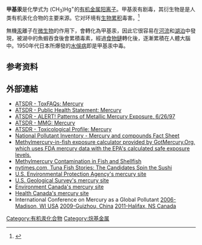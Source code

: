 {{Expand language|en|time=2021-12-28T13:42:20+00:00}}
{{Chembox
| Verifiedfields = changed
| verifiedrevid  = 480476367
| Name           = 
| ImageFile      = 
| ImageFileL1    = Methylmercury.png
| ImageFileR1    = Methylmercury-cation-3D-vdW.png
| IUPACName      = 
| OtherNames     = 
| SystematicName = 
| Section1       = {{Chembox Identifiers
| CASNo =22967-92-6
| CASNo_Ref = {{cascite|changed|??}}
| ChemSpiderID_Ref = {{chemspidercite|correct|chemspider}}
| ChemSpiderID = 6599
| ChEBI_Ref = {{ebicite|correct|EBI}}
| ChEBI = 30785
| Gmelin = 
| Beilstein = 
| StdInChI_Ref = {{stdinchicite|correct|chemspider}}
| StdInChI = 
| StdInChIKey_Ref = {{stdinchicite|correct|chemspider}}
| StdInChIKey = MJOUBOKSWBMNGQ-UHFFFAOYSA-N
| PubChem = 6860
| PubChem_Comment =离子
| PubChem2 = 409301
| PubChem2_Comment =氯化物
| SMILES = C[Hg]}}
| Section2       = {{Chembox Properties
| Formula = CH<sub>3</sub>Hg<sup>+</sup>
| MolarMass = 215.63
| Appearance =
| Density =
| MeltingPt =
| BoilingPt =
| Solubility = }}
| Section3       = {{Chembox Hazards
| MainHazards =
| FlashPt =
| AutoignitionPt = }}
| Section4       = 
| Section5       = 
| Section6       = 
}}

'''甲基汞'''是化學式为 (CH<sub>3</sub>)Hg<sup>+</sup>的[[有机金属化学|有机金属]][[阳离子|阳离子]]。甲基汞有剧毒，其衍生物是是人类有机汞化合物的主要来源。它对环境有[[生物累积|生物累积]]毒害。<ref>{{cite book|last1=Halliday|first1=Tim|last2=Davey|first2=Basiro|title=Water and health in an overcrowded world|url=https://archive.org/details/waterhealthinove00oxfo|date=2007|publisher=Oxford University Press|location=Oxford|isbn=9780199237302|pages=[https://archive.org/details/waterhealthinove00oxfo/page/79 79], 80, 95}}</ref>

無機[[汞|汞]]離子在[[微生物|微生物]]的作用下，會轉化為甲基汞，因此它很容易在[[河流|河流]]和[[湖泊|湖泊]]中發現，被湖中的魚蝦吞食後會累積毒素，經過[[食物鏈|食物鏈]]轉化後，逐漸累積在人體大腦中。1950年代日本所爆發的[[水俁病|水俁病]]即是甲基汞中毒。

==参考资料==
{{reflist}}

==外部連結==
* [http://www.atsdr.cdc.gov/tfacts46.html ATSDR - ToxFAQs: Mercury] {{Wayback|url=http://www.atsdr.cdc.gov/tfacts46.html |date=20070711025025 }}
* [http://www.atsdr.cdc.gov/toxprofiles/phs46.html ATSDR - Public Health Statement: Mercury] {{Wayback|url=http://www.atsdr.cdc.gov/toxprofiles/phs46.html |date=20060421075119 }}
* [http://www.atsdr.cdc.gov/alerts/970626.html ATSDR - ALERT! Patterns of Metallic Mercury Exposure, 6/26/97] {{Wayback|url=http://www.atsdr.cdc.gov/alerts/970626.html |date=20060420083924 }}
* [http://www.atsdr.cdc.gov/MHMI/mmg46.html ATSDR - MMG: Mercury] {{Wayback|url=http://www.atsdr.cdc.gov/MHMI/mmg46.html |date=20131103024030 }}
* [http://www.atsdr.cdc.gov/toxprofiles/tp46.html  ATSDR - Toxicological Profile: Mercury] {{Wayback|url=http://www.atsdr.cdc.gov/toxprofiles/tp46.html |date=20090507131958 }}
* [https://web.archive.org/web/20060425193836/http://www.npi.gov.au/database/substance-info/profiles/53.html National Pollutant Inventory - Mercury and compounds Fact Sheet]
* [http://GotMercury.Org Methylmercury-in-fish exposure calculator provided by GotMercury.Org, which uses FDA mercury data with the EPA's calculated safe exposure levels.] {{Wayback|url=http://gotmercury.org/ |date=20180829130649 }}
* [http://www.csa.com/discoveryguides/mercury/review.php Methylmercury Contamination in Fish and Shellfish] {{Wayback|url=http://www.csa.com/discoveryguides/mercury/review.php |date=20131102155148 }}
*[http://www.nytimes.com/2008/01/25/nyregion/25nyc.html?ref=nyregion  nytimes.com, Tuna Fish Stories: The Candidates Spin the Sushi] {{Wayback|url=http://www.nytimes.com/2008/01/25/nyregion/25nyc.html?ref=nyregion |date=20130308120523 }}
* [http://www.epa.gov/mercury/ U.S. Environmental Protection Agency's mercury site] {{Wayback|url=http://www.epa.gov/mercury/ |date=20070208013531 }}
* [http://www.usgs.gov/mercury/ U.S. Geological Survey's mercury site] {{Wayback|url=http://www.usgs.gov/mercury/ |date=20131102110310 }}
* [https://web.archive.org/web/20090305064902/http://www.ec.gc.ca/mercury/en/index.cfm Environment Canada's mercury site]
* [http://www.hc-sc.gc.ca/hl-vs/iyh-vsv/environ/merc-eng.php Health Canada's mercury site] {{Wayback|url=http://www.hc-sc.gc.ca/hl-vs/iyh-vsv/environ/merc-eng.php |date=20131102041440 }}
* International Conference on Mercury as a Global Pollutant [http://www.mercury2006.org/ 2006-Madison, WI USA] {{Wayback|url=http://www.mercury2006.org/ |date=20131104114027 }}  [http://www.mercury2009.org/ 2009-Guizhou, China] {{Wayback|url=http://www.mercury2009.org/ |date=20130926061553 }}  [https://web.archive.org/web/20090501161233/http://mercury2011.org/mercury2011/Home.html 2011-Halifax, NS Canada]

{{Mercury compounds}}
{{Inorganic-compound-stub}}

[[Category:有机汞化合物|Category:有机汞化合物]]
[[Category:烷基金属|Category:烷基金属]]